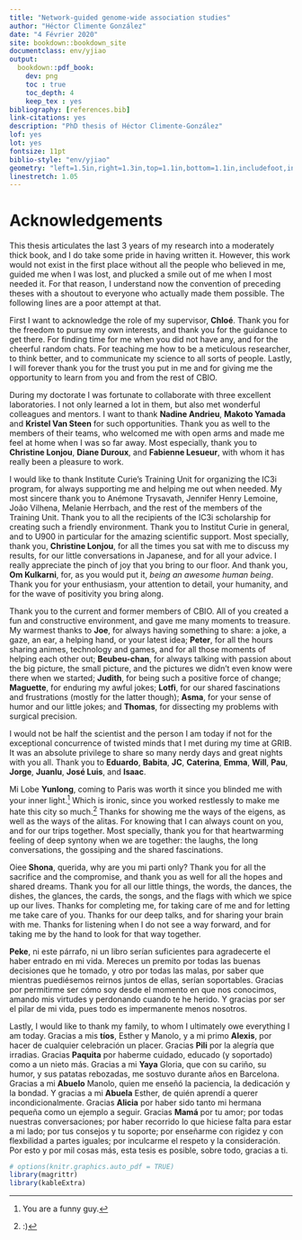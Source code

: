 ```yaml
--- 
title: "Network-guided genome-wide association studies"
author: "Héctor Climente González"
date: "4 Février 2020"
site: bookdown::bookdown_site
documentclass: env/yjiao
output: 
  bookdown::pdf_book: 
    dev: png
    toc : true
    toc_depth: 4
    keep_tex : yes
bibliography: [references.bib]
link-citations: yes
description: "PhD thesis of Héctor Climente-González"
lof: yes
lot: yes        
fontsize: 11pt
biblio-style: "env/yjiao"
geometry: "left=1.5in,right=1.3in,top=1.1in,bottom=1.1in,includefoot,includehead,headheight=13.6pt"
linestretch: 1.05
---
```


# Acknowledgements {-}

This thesis articulates the last 3 years of my research into a moderately thick book, and I do take some pride in having written it. However, this work would not exist in the first place without all the people who believed in me, guided me when I was lost, and plucked a smile out of me when I most needed it. For that reason, I understand now the convention of preceding theses with a shoutout to everyone who actually made them possible. The following lines are a poor attempt at that.

First I want to acknowledge the role of my supervisor, **Chloé**. Thank you for the freedom to pursue my own interests, and thank you for the guidance to get there. For finding time for me when you did not have any, and for the cheerful random chats. For teaching me how to be a meticulous researcher, to think better, and to communicate my science to all sorts of people. Lastly, I will forever thank you for the trust you put in me and for giving me the opportunity to learn from you and from the rest of CBIO.

During my doctorate I was fortunate to collaborate with three excellent laboratories. I not only learned a lot in them, but also met wonderful colleagues and mentors. I want to thank **Nadine Andrieu**, **Makoto Yamada** and **Kristel Van Steen** for such opportunities. Thank you as well to the members of their teams, who welcomed me with open arms and made me feel at home when I was so far away. Most especially, thank you to **Christine Lonjou**, **Diane Duroux**, and **Fabienne Lesueur**, with whom it has really been a pleasure to work.

I would like to thank Institute Curie's Training Unit for organizing the IC3i program, for always supporting me and helping me out when needed. My most sincere thank you to Anémone Trysavath, Jennifer Henry Lemoine, João Vilhena, Melanie Herrbach, and the rest of the members of the Training Unit. Thank you to all the recipients of the IC3i scholarship for creating such a friendly environment. Thank you to Institut Curie in general, and to U900 in particular for the amazing scientific support. Most specially, thank you, **Christine Lonjou**, for all the times you sat with me to discuss my results, for our little conversations in Japanese, and for all your advice. I really appreciate the pinch of joy that you bring to our floor. And thank you, **Om Kulkarni**, for, as you would put it, *being an awesome human being*. Thank you for your enthusiasm, your attention to detail, your humanity, and for the wave of positivity you bring along.

Thank you to the current and former members of CBIO. All of you created a fun and constructive environment, and gave me many moments to treasure. My warmest thanks to **Joe**, for always having something to share: a joke, a gaze, an ear, a helping hand, or your latest idea; **Peter**, for all the hours sharing animes, technology and games, and for all those moments of helping each other out; **Beubeu-chan**, for always talking with passion about the big picture, the small picture, and the pictures we didn't even know were there when we started; **Judith**, for being such a positive force of change; **Maguette**, for enduring my awful jokes; **Lotfi**, for our shared fascinations and frustrations (mostly for the latter though); **Asma**, for your sense of humor and our little jokes; and **Thomas**, for dissecting my problems with surgical precision.

I would not be half the scientist and the person I am today if not for the exceptional concurrence of twisted minds that I met during my time at GRIB. It was an absolute privilege to share so many nerdy days and great nights with you all. Thank you to **Eduardo**, **Babita**, **JC**, **Caterina**, **Emma**, **Will**, **Pau**, **Jorge**, **Juanlu**, **José Luis**, and **Isaac**.

Mi Lobe **Yunlong**, coming to Paris was worth it since you blinded me with your inner light.^[You are a funny guy.] Which is ironic, since you worked restlessly to make me hate this city so much.^[:)] Thanks for showing me the ways of the eigens, as well as the ways of the alitas. For knowing that I can always count on you, and for our trips together. Most specially, thank you for that heartwarming feeling of deep syntony when we are together: the laughs, the long conversations, the gossiping and the shared fascinations.

Oiee **Shona**, querida, why are you mi parti only? Thank you for all the sacrifice and the compromise, and thank you as well for all the hopes and shared dreams. Thank you for all our little things, the words, the dances, the dishes, the glances, the cards, the songs, and the flags with which we spice up our lives. Thanks for completing me, for taking care of me and for letting me take care of you. Thanks for our deep talks, and for sharing your brain with me. Thanks for listening when I do not see a way forward, and for taking me by the hand to look for that way together.

**Peke**, ni este párrafo, ni un libro serían suficientes para agradecerte el haber entrado en mi vida. Mereces un premito por todas las buenas decisiones que he tomado, y otro por todas las malas, por saber que mientras puediésemos reirnos juntos de ellas, serían soportables. Gracias por permitirme ser cómo soy desde el momento en que nos conocimos, amando mis virtudes y perdonando cuando te he herido. Y gracias por ser el pilar de mi vida, pues todo es impermanente menos nosotros.

Lastly, I would like to thank my family, to whom I ultimately owe everything I am today. Gracias a mis **tíos**, Esther y Manolo, y a mi primo **Alexis**, por hacer de cualquier celebración un placer. Gracias **Pili** por la alegría que irradias. Gracias **Paquita** por haberme cuidado, educado (y soportado) como a un nieto más. Gracias a mi **Yaya** Gloria, que con su cariño, su humor, y sus patatas rebozadas, me sostuvo durante años en Barcelona. Gracias a mi **Abuelo** Manolo, quien me enseñó la paciencia, la dedicación y la bondad. Y gracias a mi **Abuela** Esther, de quién aprendí a querer incondicionalmente. Gracias **Alicia** por haber sido tanto mi hermana pequeña como un ejemplo a seguir. Gracias **Mamá** por tu amor; por todas nuestras conversaciones; por haber recorrido lo que hiciese falta para estar a mi lado; por tus consejos y tu soporte; por enseñarme con rigidez y con flexbilidad a partes iguales; por inculcarme el respeto y la consideración. Por esto y por mil cosas más, esta tesis es posible, sobre todo, gracias a ti.

<!-- 
Cover dimensions wrong because
\setkeys{Gin}{width=\maxwidth,height=\maxheight,keepaspectratio}
-->

```r
# options(knitr.graphics.auto_pdf = TRUE)
library(magrittr)
library(kableExtra)
```